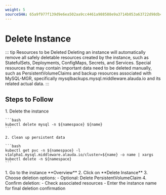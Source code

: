 ```yaml
---
weight: 5
sourceSHA: 65a9f977f139d9e6ea502aa9cc4461a988588e9a3714b053a63722d98db44e49
---
```


# Delete Instance

::: tip Resources to be Deleted
Deleting an instance will automatically remove all safely deletable resources created by the instance, such as StatefulSets, Deployments, ConfigMaps, Secrets, and Services. Special resources that may contain important data need to be deleted manually, such as PersistentVolumeClaims and backup resources associated with MySQL-MGR, specifically mysqlbackups.mysql.middleware.alauda.io and its related actual data.
:::

## Steps to Follow

<Tabs>
  <Tab label="CLI">
    1. Delete the instance

    ```bash
    kubectl delete mysql -n ${namespace} ${name}
    ```

    2. Clean up persistent data

    ```bash
    kubectl get pvc -n ${namespace} -l v1alpha1.mysql.middleware.alauda.io/cluster=${name} -o name | xargs kubectl delete -n ${namespace}
    ```
  </Tab>

  <Tab label="Web Console">
    1. Go to the instance **Overview**
    2. Click on **Delete Instance**
    3. Choose deletion options:
       - Optional: Delete PersistentVolumeClaim
    4. Confirm deletion:
       - Check associated resources
       - Enter the instance name for final deletion confirmation
  </Tab>
</Tabs>
